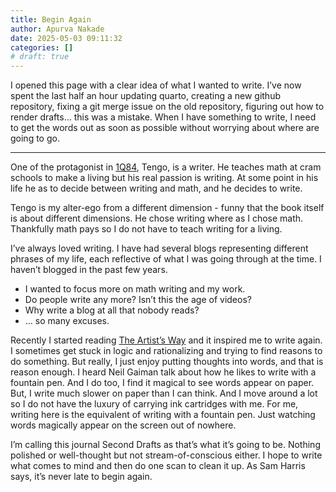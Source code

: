 ```yaml
---
title: Begin Again
author: Apurva Nakade
date: 2025-05-03 09:11:32
categories: []
# draft: true
---
```


I opened this page with a clear idea of what I wanted to write. I've now spent the last half an hour updating quarto, creating a new github repository, fixing a git merge issue on the old repository, figuring out how to render drafts... this was a mistake. When I have something to write, I need to get the words out as soon as possible without worrying about where are going to go. 

---

One of the protagonist in [1Q84](https://www.goodreads.com/book/show/10357575-1q84), Tengo, is a writer. He teaches math at cram schools to make a living but his real passion is writing. At some point in his life he as to decide between writing and math, and he decides to write. 

Tengo is my alter-ego from a different dimension - funny that the book itself is about different dimensions. 
He chose writing where as I chose math. Thankfully math pays so I do not have to teach writing for a living. 

I've always loved writing. I have had several blogs representing different phrases of my life, each reflective of what I was going through at the time. I haven't blogged in the past few years.

- I wanted to focus more on math writing and my work.
- Do people write any more? Isn't this the age of videos?
- Why write a blog at all that nobody reads?
- ... so many excuses.

Recently I started reading [The Artist's Way](https://www.goodreads.com/book/show/615570.The_Artist_s_Way) and it inspired me to write again. I sometimes get stuck in logic and rationalizing and trying to find reasons to do something. But really, I just enjoy putting thoughts into words, and that is reason enough. I heard Neil Gaiman talk about how he likes to write with a fountain pen. And I do too, I find it magical to see words appear on paper. But, I write much slower on paper than I can think. And I move around a lot so I do not have the luxury of carrying ink cartridges with me. For me, writing here is the equivalent of writing with a fountain pen. Just watching words magically appear on the screen out of nowhere.

I'm calling this journal Second Drafts as that's what it's going to be. Nothing polished or well-thought but not stream-of-conscious either. I hope to write what comes to mind and then do one scan to clean it up. As Sam Harris says, it's never late to begin again.
